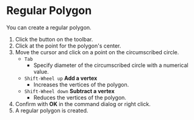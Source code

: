 
# Regular Polygon

<Reference shortcut='' command='Regular Polygon' button='Toolbar' />

You can create a regular polygon.

1. Click the button on the toolbar.
2. Click at the point for the polygon's center.
3. Move the cursor and click on a point on the circumscribed circle.
   - `Tab` 
      - Specify diameter of the circumscribed circle with a numerical value.
   - `Shift-Wheel up` **Add a vertex**
      - Increases the vertices of the polygon.
   - `Shift-Wheel down` **Subtract a vertex**
      - Reduces the vertices of the polygon.
4. Confirm with **OK** in the command dialog or right click.
5. A regular polygon is created.